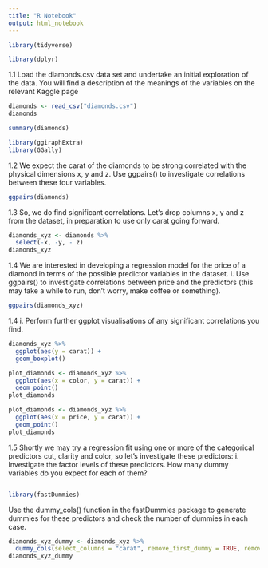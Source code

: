 ```yaml
---
title: "R Notebook"
output: html_notebook
---
```


```r
library(tidyverse)
```

```r
library(dplyr)
```

1.1 Load the diamonds.csv data set and undertake an initial exploration of the data. You will find a description of the meanings of the variables on the relevant Kaggle page
```r
diamonds <- read_csv("diamonds.csv")
diamonds
```

```r
summary(diamonds)
```

```r
library(ggiraphExtra)
library(GGally)
```

1.2 We expect the carat of the diamonds to be strong correlated with the physical dimensions x, y and z. Use ggpairs() to investigate correlations between these four variables.
```r
ggpairs(diamonds)
```

1.3 So, we do find significant correlations. Let’s drop columns x, y and z from the dataset, in preparation to use only carat going forward.

```r
diamonds_xyz <- diamonds %>%
  select(-x, -y, - z)
diamonds_xyz

```

1.4 We are interested in developing a regression model for the price of a diamond in terms of the possible predictor variables in the dataset.
i. Use ggpairs() to investigate correlations between price and the predictors (this may take a while to run, don’t worry, make coffee or something).
```r
ggpairs(diamonds_xyz)

```

1.4 i. Perform further ggplot visualisations of any significant correlations you find.
```r
diamonds_xyz %>%
  ggplot(aes(y = carat)) +
  geom_boxplot()
```

```r
plot_diamonds <- diamonds_xyz %>%
  ggplot(aes(x = color, y = carat)) +
  geom_point()
plot_diamonds
```

```r
plot_diamonds <- diamonds_xyz %>%
  ggplot(aes(x = price, y = carat)) +
  geom_point()
plot_diamonds
```

1.5 Shortly we may try a regression fit using one or more of the categorical predictors cut, clarity and color, so let’s investigate these predictors:
i. Investigate the factor levels of these predictors. How many dummy variables do you expect for each of them?
```r

```

```r
library(fastDummies)
```

Use the dummy_cols() function in the fastDummies package to generate dummies for these predictors and check the number of dummies in each case.
```r
diamonds_xyz_dummy <- diamonds_xyz %>%
  dummy_cols(select_columns = "carat", remove_first_dummy = TRUE, remove_selected_columns = TRUE)
diamonds_xyz_dummy
```










